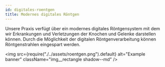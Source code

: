 ---
id: digitales-roentgen
title: Modernes digitales Röntgen
---

Unsere Praxis verfügt über ein modernes digitales Röntgensystem mit dem wir Erkrankungen und Verletzungen der Knochen und Gelenke darstellen können. Durch die Möglichkeit der digitalen Röntgenverarbeitung können Röntgenstrahlen eingespart werden.

<img
  src={require("./../assets/roentgen.png").default}
  alt="Example banner"
  className="img__rectangle shadow--md"
/>
